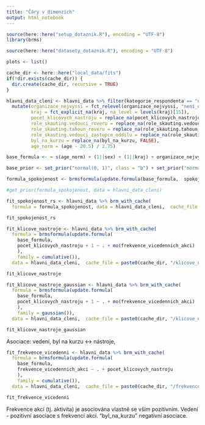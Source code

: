 ```yaml
---
title: "Čáry v dimenzích"
output: html_notebook
---
```


```r
source(here::here("setup_dotaznik.R"), encoding = "UTF-8")
library(brms)
```

```r
source(here::here("datasety_dotaznik.R"), encoding = "UTF-8")

plots <- list() 
```

```r
cache_dir <- here::here("local_data/fits")
if(!dir.exists(cache_dir)) {
  dir.create(cache_dir, recursive = TRUE)
}

hlavni_data_cleni <- hlavni_data %>% filter(kategorie_respondenta == "nyni_spolecenstvi") %>%
  mutate(organizace_nejvyssi = fct_relevel(organizace_nejvyssi, "neni_organizovan"),
         kraj = fct_explicit_na(kraj, na_level = levels(kraj)[15]),
         pocet_klicovych_nastroju = replace_na(pocet_klicovych_nastroju, replace = 0),
         role_skauting.vedouci_roveru = replace_na(role_skauting.vedouci_roveru, FALSE),
         role_skauting.tahoun_roveru = replace_na(role_skauting.tahoun_roveru, FALSE),
         role_skauting.vedouci_zastupce_oddilu = replace_na(role_skauting.vedouci_zastupce_oddilu, FALSE),
         byl_na_kurzu = replace_na(byl_na_kurzu, FALSE),
         age_norm = (age - 20.5) / 2.75) 

base_formula <- ~ s(age_norm) + (1||sex) + (1||kraj) + organizace_nejvyssi + role_skauting.vedouci_roveru + role_skauting.tahoun_roveru +  role_skauting.vedouci_zastupce_oddilu + (1||pocet_clenu_strediska) + mo(pocet_clenu_spolecenstvi) + byl_na_kurzu + (1||zivotni_faze) 

base_prior <- set_prior("normal(0, 1)", class = "b") + set_prior("normal(0,1)", class = "sd") +  set_prior("normal(0,1)", class = "sds")

```



```r

formula_spokojenost <- brmsformula(update.formula(base_formula,  spokojenost_clenstvim_v_rs ~ . + pocet_klicovych_nastroju + mo(frekvence_vicedennich_akci)) , family = cumulative())

#get_prior(formula_spokojenost, data = hlavni_data_cleni)

fit_spokojenost_rs <- hlavni_data %>% brm_with_cache(
  formula = formula_spokojenost, data = hlavni_data_cleni,  cache_file = paste0(cache_dir, "/spokojenost_rs.rds"), prior = base_prior, control = list(adapt_delta = 0.95))

fit_spokojenost_rs
```

```r
fit_klicove_nastroje <- hlavni_data %>% brm_with_cache(
  formula = brmsformula(update.formula(
    base_formula,  
    pocet_klicovych_nastroju + 1 ~ . + mo(frekvence_vicedennich_akci)
    ), 
    family = cumulative()), 
  data = hlavni_data_cleni,  cache_file = paste0(cache_dir, "/klicove_nastroje.rds"), prior = base_prior, control = list(adapt_delta = 0.95))

fit_klicove_nastroje
```

```r
fit_klicove_nastroje_gaussian <- hlavni_data %>% brm_with_cache(
  formula = brmsformula(update.formula(
    base_formula,  
    pocet_klicovych_nastroju + 1 ~ . + mo(frekvence_vicedennich_akci)
    ), 
    family = gaussian()), 
  data = hlavni_data_cleni,  cache_file = paste0(cache_dir, "/klicove_nastroje_gaussian.rds"), prior = base_prior, control = list(adapt_delta = 0.95))

fit_klicove_nastroje_gaussian
```


Asociace: vedení, byl na kurzu <-> nástroje, 

```r
fit_frekvence_vicedenni <- hlavni_data %>% brm_with_cache(
  formula = brmsformula(update.formula(
    base_formula,  
    frekvence_vicedennich_akci ~ . + pocet_klicovych_nastroju
    ), 
    family = cumulative()), 
  data = hlavni_data_cleni,  cache_file = paste0(cache_dir, "/frekvence_vicedenni.rds"), prior = base_prior, control = list(adapt_delta = 0.95))

fit_frekvence_vicedenni
```

Frekvence akcí (tj. aktivita) je asociována vlastně se vším pozitivním. Vedení - pozitivní asociace s frekvencí akcí.  "byl_na_kurzu" negativní asociace.
